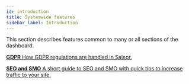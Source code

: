 ```yaml
---
id: introduction
title: Systemwide features
sidebar_label: Introduction
---
```



This section describes features common to many or all sections of the dashboard.

<CardGrid>

[**GDPR** How GDPR regulations are handled in Saleor.](dashboard/systemwide/gdpr.md)

[**SEO and SMO** A short guide to SEO and SMO with quick tips to increase traffic to your site.](dashboard/systemwide/seo-smo.md)

</CardGrid>